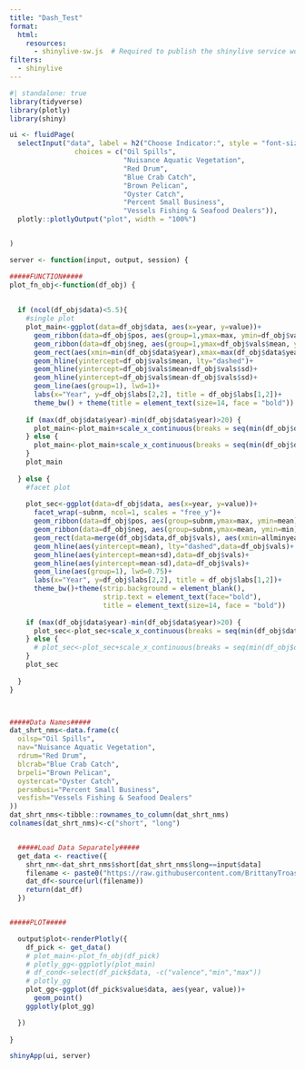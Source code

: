 ```yaml
---
title: "Dash_Test"
format:
  html:
    resources: 
      - shinylive-sw.js  # Required to publish the shinylive service worker
filters: 
  - shinylive
---
```


```r
#| standalone: true
library(tidyverse)
library(plotly)
library(shiny)

ui <- fluidPage(
  selectInput("data", label = h2("Choose Indicator:", style = "font-size:20px;"), 
                choices = c("Oil Spills",
                            "Nuisance Aquatic Vegetation",
                            "Red Drum",
                            "Blue Crab Catch",
                            "Brown Pelican",
                            "Oyster Catch",
                            "Percent Small Business",
                            "Vessels Fishing & Seafood Dealers")),
  plotly::plotlyOutput("plot", width = "100%")


)

server <- function(input, output, session) {

#####FUNCTION#####
plot_fn_obj<-function(df_obj) {
  
  
  if (ncol(df_obj$data)<5.5){
    #single plot
    plot_main<-ggplot(data=df_obj$data, aes(x=year, y=value))+
      geom_ribbon(data=df_obj$pos, aes(group=1,ymax=max, ymin=df_obj$vals$mean),fill="#7FFF7F")+
      geom_ribbon(data=df_obj$neg, aes(group=1,ymax=df_obj$vals$mean, ymin=min), fill="#FF7F7F")+
      geom_rect(aes(xmin=min(df_obj$data$year),xmax=max(df_obj$data$year),ymin=df_obj$vals$mean-df_obj$vals$sd, ymax=df_obj$vals$mean+df_obj$vals$sd), fill="white")+
      geom_hline(yintercept=df_obj$vals$mean, lty="dashed")+
      geom_hline(yintercept=df_obj$vals$mean+df_obj$vals$sd)+
      geom_hline(yintercept=df_obj$vals$mean-df_obj$vals$sd)+
      geom_line(aes(group=1), lwd=1)+
      labs(x="Year", y=df_obj$labs[2,2], title = df_obj$labs[1,2])+
      theme_bw() + theme(title = element_text(size=14, face = "bold"))
    
    if (max(df_obj$data$year)-min(df_obj$data$year)>20) {
      plot_main<-plot_main+scale_x_continuous(breaks = seq(min(df_obj$data$year),max(df_obj$data$year),5))
    } else {
      plot_main<-plot_main+scale_x_continuous(breaks = seq(min(df_obj$data$year),max(df_obj$data$year),2))
    }
    plot_main
    
  } else {
    #facet plot
    
    plot_sec<-ggplot(data=df_obj$data, aes(x=year, y=value))+
      facet_wrap(~subnm, ncol=1, scales = "free_y")+
      geom_ribbon(data=df_obj$pos, aes(group=subnm,ymax=max, ymin=mean),fill="#7FFF7F")+
      geom_ribbon(data=df_obj$neg, aes(group=subnm,ymax=mean, ymin=min), fill="#FF7F7F")+
      geom_rect(data=merge(df_obj$data,df_obj$vals), aes(xmin=allminyear,xmax=allmaxyear,ymin=mean-sd, ymax=mean+sd), fill="white")+
      geom_hline(aes(yintercept=mean), lty="dashed",data=df_obj$vals)+
      geom_hline(aes(yintercept=mean+sd),data=df_obj$vals)+
      geom_hline(aes(yintercept=mean-sd),data=df_obj$vals)+
      geom_line(aes(group=1), lwd=0.75)+
      labs(x="Year", y=df_obj$labs[2,2], title = df_obj$labs[1,2])+
      theme_bw()+theme(strip.background = element_blank(),
                       strip.text = element_text(face="bold"),
                       title = element_text(size=14, face = "bold"))
    
    if (max(df_obj$data$year)-min(df_obj$data$year)>20) {
      plot_sec<-plot_sec+scale_x_continuous(breaks = seq(min(df_obj$data$year),max(df_obj$data$year),5))
    } else {
      # plot_sec<-plot_sec+scale_x_continuous(breaks = seq(min(df_obj$data$year),max(df_obj$data$year),2))
    }
    plot_sec
    
  }
}



#####Data Names#####
dat_shrt_nms<-data.frame(c(
  oilsp="Oil Spills",
  nav="Nuisance Aquatic Vegetation",
  rdrum="Red Drum",
  blcrab="Blue Crab Catch",
  brpeli="Brown Pelican",
  oystercat="Oyster Catch",
  persmbusi="Percent Small Business",
  vesfish="Vessels Fishing & Seafood Dealers"
))
dat_shrt_nms<-tibble::rownames_to_column(dat_shrt_nms)
colnames(dat_shrt_nms)<-c("short", "long")


  #####Load Data Separately#####
  get_data <- reactive({
    shrt_nm<-dat_shrt_nms$short[dat_shrt_nms$long==input$data]
    filename <- paste0("https://raw.githubusercontent.com/BrittanyTroast-NOAA/BBESR_DataViz/main/Data_Obj/Data_R/",shrt_nm, "_li.r")
    dat_df<-source(url(filename))
    return(dat_df)
  })


#####PLOT#####

  output$plot<-renderPlotly({
    df_pick <- get_data()
    # plot_main<-plot_fn_obj(df_pick)
    # plotly_gg<-ggplotly(plot_main)
    # df_cond<-select(df_pick$data, -c("valence","min","max"))
    # plotly_gg
    plot_gg<-ggplot(df_pick$value$data, aes(year, value))+
      geom_point()
    ggplotly(plot_gg)

  })
  
}

shinyApp(ui, server)
```

